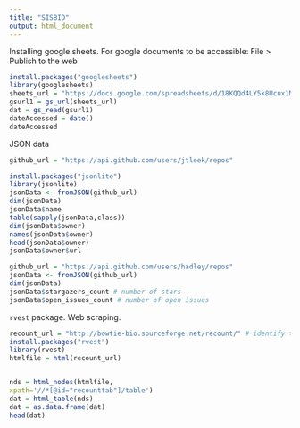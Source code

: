 ```yaml
---
title: "SISBID"
output: html_document
---
```


Installing google sheets. For google documents to be accessible: File > Publish to the web
```r
install.packages("googlesheets")
library(googlesheets)
sheets_url = "https://docs.google.com/spreadsheets/d/18KQQd4LY5k8Ucux1MvWCsQGQJlvd0ECTnn-3ixdOKFM/pubhtml"
gsurl1 = gs_url(sheets_url)
dat = gs_read(gsurl1)
dateAccessed = date()
dateAccessed

```

JSON data

```r
github_url = "https://api.github.com/users/jtleek/repos"

install.packages("jsonlite")
library(jsonlite)
jsonData <- fromJSON(github_url)
dim(jsonData)
jsonData$name
table(sapply(jsonData,class))
dim(jsonData$owner)
names(jsonData$owner)
head(jsonData$owner)
jsonData$owner$url

github_url = "https://api.github.com/users/hadley/repos"
jsonData <- fromJSON(github_url)
dim(jsonData)
jsonData$stargazers_count # number of stars
jsonData$open_issues_count # number of open issues

```

$\texttt{rvest}$ package. Web scraping.

```r
recount_url = "http://bowtie-bio.sourceforge.net/recount/" # identify the url you want to scrape
install.packages("rvest") 
library(rvest)
htmlfile = html(recount_url)


nds = html_nodes(htmlfile,                
xpath='//*[@id="recounttab"]/table')
dat = html_table(nds)
dat = as.data.frame(dat)
head(dat)
```
